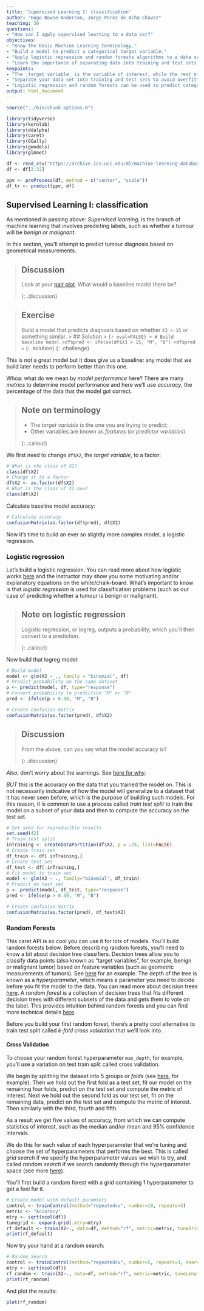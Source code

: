 ```yaml
---
title: 'Supervised Learning I: classification'
author: "Hugo Bowne-Anderson, Jorge Perez de Acha Chavez"
teaching: 30
questions: 
- "How can I apply supervised learning to a data set?"
objectives: 
- "Know the basic Machine Learning terminology."
- "Build a model to predict a categorical target variable."
- "Apply logistic regression and random forests algorithms to a data set and compare them."
- "Learn the importance of separating data into training and test sets."
keypoints: 
- "The _target variable_ is the variable of interest, while the rest of the variables are known as _features_ or _predictor variables_."
- "Separate your data set into training and test sets to avoid overfitting."
- "Logistic regression and random forests can be used to predict categorical variables."
output: html_document
---
```


```r
source("../bin/chunk-options.R")
```

```r
library(tidyverse)
library(kernlab)
library(ddalpha)
library(caret)
library(GGally)
library(gmodels)
library(glmnet)

df <- read_csv("https://archive.ics.uci.edu/ml/machine-learning-databases/breast-cancer-wisconsin/wdbc.data",col_names = FALSE)
df <- df[2:32]

ppv <- preProcess(df, method = c("center", "scale"))
df_tr <- predict(ppv, df)


```

## Supervised Learning I: classification


As mentioned in passing above: *Supervised learning*, is the branch of machine learning that involves predicting labels, such as whether a tumour will be *benign* or *malignant*.

In this section, you'll attempt to predict tumour diagnosis based on geometrical measurements.

> ## Discussion
>
> Look at your [pair plot]({{ page.root }}{% link _episodes/01-Loading_Exploring.md %}). What would a baseline model there be?
>
{: .discussion}

> ## Exercise
>
> Build a model that predicts diagnosis based on whether `X3 > 15` or something similar.
>> ## Solution
>> ```{r eval=FALSE}
>> # Build baseline model
>>df$pred <- ifelse(df$X3 > 15, "M", "B")
>>df$pred
>>```
>{: .solution}
{: .challenge}

This is not a great model but it does give us a baseline: any model that we build later needs to perform better than this one.

Whoa: what do we mean by _model performance_ here? There are many _metrics_ to determine model performance and here we'll use _accuracy_, the percentage of the data that the model got correct.

> ## Note on terminology
>
> - The _target variable_ is the one you are trying to predict;
> - Other variables are known as _features_ (or _predictor variables_).
>
{: .callout}


We first need to change `df$X2`, the _target variable_, to a factor:

```r
# What is the class of X2?
class(df$X2)
# Change it to a factor
df$X2 <- as.factor(df$X2)
# What is the class of X2 now?
class(df$X2)
```

Calculate baseline model accuracy:

```r
# Calculate accuracy
confusionMatrix(as.factor(df$pred), df$X2)
```

Now it's time to build an ever so slightly more complex model, a logistic regression.

### Logistic regression

Let's build a logistic regression. You can read more about how logistic works [here](https://www.datacamp.com/community/tutorials/data-science-techniques-dataframed#logistic) and the instructor may show you some motivating and/or explanatory equations on the white/chalk-board. What's important to know is that _logistic regression_ is used for classification problems (such as our case of predicting whether a tumour is benign or malignant).

> ## Note on logistic regression
>
> Logistic regression, or logreg, outputs a probability, which you'll then convert to a prediction.
>
{: .callout}


Now build that logreg model:

```r
# Build model
model <- glm(X2 ~ ., family = "binomial", df)
# Predict probability on the same dataset
p <- predict(model, df, type="response")
# Convert probability to prediction "M" or "B"
pred <- ifelse(p > 0.50, "M", "B")

# Create confusion matrix
confusionMatrix(as.factor(pred), df$X2)
```

> ## Discussion
>
> From the above, can you say what the model accuracy is? 
>
{: .discussion}

_Also_, don't worry about the warnings. See [here for why](https://stackoverflow.com/questions/8596160/why-am-i-getting-algorithm-did-not-converge-and-fitted-prob-numerically-0-or).


_BUT_ this is the accuracy on the data that you trained the model on. This is not necessarily indicative of how the model will generalize to a dataset that it has never seen before, which is the purpose of building such models. For this reason, it is common to use a process called _train test split_ to train the model on a subset of your data and then to compute the accuracy on the test set.
<!-- mention overfitting? --> 

```r
# Set seed for reproducible results
set.seed(42)
# Train test split
inTraining <- createDataPartition(df$X2, p = .75, list=FALSE)
# Create train set
df_train <- df[ inTraining,]
# Create test set
df_test <- df[-inTraining,]
# Fit model to train set
model <- glm(X2 ~ ., family="binomial", df_train)
# Predict on test set
p <- predict(model, df_test, type="response")
pred <- ifelse(p > 0.50, "M", "B")

# Create confusion matrix
confusionMatrix(as.factor(pred), df_test$X2)
```


### Random Forests

This caret API is so cool you can use it for lots of models. You'll build random forests below. Before describing random forests, you'll need to know a bit about decision tree classifiers. Decision trees allow you to classify data points (also known as "target variables", for example, benign or malignant tumor) based on feature variables (such as geometric measurements of tumors). See [here](http://res.cloudinary.com/dyd911kmh/image/upload/f_auto,q_auto:best/v1519834394/bc_fdf2rr.png) for an example. The depth of the tree is known as a _hyperparameter_, which means a parameter you need to decide before you fit the model to the data. You can read more about decision trees [here](https://www.datacamp.com/community/tutorials/kaggle-tutorial-machine-learning). A _random forest_ is a collection of decision trees that fits different decision trees with different subsets of the data and gets them to vote on the label. This provides intuition behind random forests and you can find more technical details [here](https://en.wikipedia.org/wiki/Random_forest). 
<!-- Definition of random forest is a bit confusing to me.  --> 

Before you build your first random forest, there's a pretty cool alternative to train test split called _k-fold cross validation_ that we'll look into.


#### Cross Validation

To choose your random forest hyperparameter `max_depth`, for example, you'll use a variation on test train split called cross validation.

We begin by splitting the dataset into 5 groups or _folds_ (see [here](http://res.cloudinary.com/dyd911kmh/image/upload/f_auto,q_auto:best/v1514303215/cv_raxrt7.png), for example). Then we hold out the first fold as a test set, fit our model on the remaining four folds, predict on the test set and compute the metric of interest. Next we hold out the second fold as our test set, fit on the remaining data, predict on the test set and compute the metric of interest. Then similarly with the third, fourth and fifth.

As a result we get five values of accuracy, from which we can compute statistics of interest, such as the median and/or mean and 95% confidence intervals.

We do this for each value of each hyperparameter that we're tuning and choose the set of hyperparameters that performs the best. This is called _grid search_ if we specify the hyperparameter values we wish to try, and called _random search_ if we search randomly through the hyperparameter space (see more [here](http://topepo.github.io/caret/random-hyperparameter-search.html)).

You'll first build a random forest with a grid containing 1 hyperparameter to get a feel for it.

```r
# Create model with default paramters
control <- trainControl(method="repeatedcv", number=10, repeats=3)
metric <- "Accuracy"
mtry <- sqrt(ncol(df))
tunegrid <- expand.grid(.mtry=mtry)
rf_default <- train(X2~., data=df, method="rf", metric=metric, tuneGrid=tunegrid, trControl=control)
print(rf_default)
```

Now try your hand at a random search:

```r
# Random Search
control <- trainControl(method="repeatedcv", number=5, repeats=3, search="random")
mtry <- sqrt(ncol(df))
rf_random <- train(X2~., data=df, method="rf", metric=metric, tuneLength=15, trControl=control)
print(rf_random)

```

And plot the results:

```r
plot(rf_random)
```
